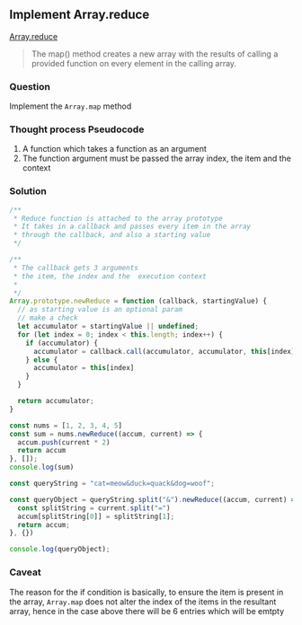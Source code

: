 ## Implement Array.reduce


[Array.reduce](https://developer.mozilla.org/en-US/docs/Web/JavaScript/Reference/Global_Objects/Array/reduce) 

>The map() method creates a new array with the results of calling a provided function on every element in the calling array.

### Question
Implement the `Array.map` method

### Thought process Pseudocode
1. A function which takes a function as an argument
2. The function argument must be passed the array index, the item and the context

### Solution
```javascript
/**
 * Reduce function is attached to the array prototype
 * It takes in a callback and passes every item in the array
 * through the callback, and also a starting value
 */

/**
 * The callback gets 3 arguments
 * the item, the index and the  execution context
 * 
 */
Array.prototype.newReduce = function (callback, startingValue) {
  // as starting value is an optional param
  // make a check
  let accumulator = startingValue || undefined;
  for (let index = 0; index < this.length; index++) {
    if (accumulator) {
      accumulator = callback.call(accumulator, accumulator, this[index], index, this)
    } else {
      accumulator = this[index]
    }
  }

  return accumulator;
}

const nums = [1, 2, 3, 4, 5]
const sum = nums.newReduce((accum, current) => {
  accum.push(current * 2)
  return accum
}, []);
console.log(sum)

const queryString = "cat=meow&duck=quack&dog=woof";

const queryObject = queryString.split("&").newReduce((accum, current) => {
  const splitString = current.split("=")
  accum[splitString[0]] = splitString[1];
  return accum;
}, {})

console.log(queryObject);

``` 

### Caveat
The reason for the if condition is basically, to ensure the item is present in the array, `Array.map` does not alter the index of the items in the resultant array, hence in the  case above there will be 6 entries which will be emtpty
